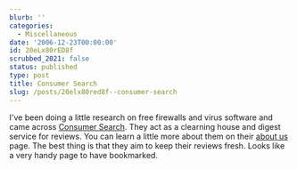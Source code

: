 ```yaml
---
blurb: ''
categories:
  - Miscellaneous
date: '2006-12-23T00:00:00'
id: 20eLx80rED8f
scrubbed_2021: false
status: published
type: post
title: Consumer Search
slug: /posts/20elx80red8f--consumer-search
---
```


I've been doing a little research on free firewalls and virus
software and came across
[Consumer Search](http://www.consumersearch.com/). They act as a
clearning house and digest service for reviews. You can learn a
little more about them on their
[about us](http://www.consumersearch.com/www/about.html) page. The
best thing is that they aim to keep their reviews fresh. Looks like
a very handy page to have bookmarked.
